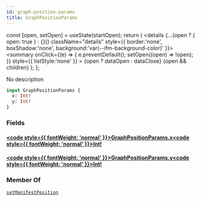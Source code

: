 ```yaml
---
id: graph-position-params
title: GraphPositionParams
---
```









  const [open, setOpen] = useState(startOpen);
  return (
    <details {...(open ? { open: true } : {})} className="details" style={{ border:'none', boxShadow:'none', background:'var(--ifm-background-color)' }}>
      <summary
        onClick={(e) => {
          e.preventDefault();
          setOpen((open) => !open);
        }}
        style={{ listStyle:'none' }}
      >
      {open ? dataOpen : dataClose}
      </summary>
      {open && children}
    </details>
  );
};








No description


```graphql
input GraphPositionParams {
  x: Int!
  y: Int!
}
```




### Fields

#### [<code style={{ fontWeight: 'normal' }}>GraphPositionParams.<b>x</b></code>](#)<Bullet />[<code style={{ fontWeight: 'normal' }}><b>Int!</b></code>](/swapi/types/scalars/int.mdx) <Badge class="badge badge--secondary badge--non_null" text="non-null"/> <Badge class="badge badge--secondary " text="scalar"/> 



#### [<code style={{ fontWeight: 'normal' }}>GraphPositionParams.<b>y</b></code>](#)<Bullet />[<code style={{ fontWeight: 'normal' }}><b>Int!</b></code>](/swapi/types/scalars/int.mdx) <Badge class="badge badge--secondary badge--non_null" text="non-null"/> <Badge class="badge badge--secondary " text="scalar"/> 







### Member Of

[`setManifestPosition`](/swapi/operations/mutations/set-manifest-position.mdx)  <Badge class="badge badge--secondary badge--relation" text="mutation"/>